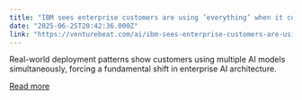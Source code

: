 ```yaml
---
title: "IBM sees enterprise customers are using ‘everything’ when it comes to AI, the challenge is matching the LLM to the right use case"
date: "2025-06-25T20:42:36.000Z"
link: "https://venturebeat.com/ai/ibm-sees-enterprise-customers-are-using-everything-when-it-comes-to-ai-the-challenge-is-matching-the-llm-to-the-right-use-case/"
---
```


Real-world deployment patterns show customers using multiple AI models simultaneously, forcing a fundamental shift in enterprise AI architecture.

[Read more](https://venturebeat.com/ai/ibm-sees-enterprise-customers-are-using-everything-when-it-comes-to-ai-the-challenge-is-matching-the-llm-to-the-right-use-case/)
